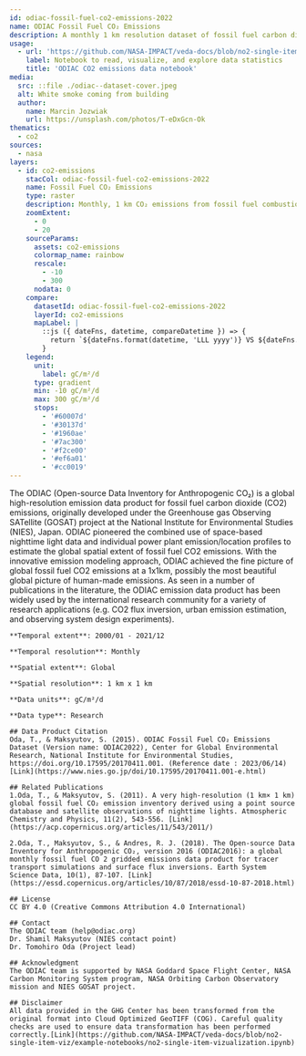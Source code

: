 ```yaml
---
id: odiac-fossil-fuel-co2-emissions-2022
name: ODIAC Fossil Fuel CO₂ Emissions 
description: A monthly 1 km resolution dataset of fossil fuel carbon dioxide emissions, version 2022
usage:
  - url: 'https://github.com/NASA-IMPACT/veda-docs/blob/no2-single-item-viz/example-notebooks/no2-single-item-vizualization.ipynb'
    label: Notebook to read, visualize, and explore data statistics
    title: 'ODIAC CO2 emissions data notebook'
media:
  src: ::file ./odiac--dataset-cover.jpeg
  alt: White smoke coming from building
  author:
    name: Marcin Jozwiak
    url: https://unsplash.com/photos/T-eDxGcn-Ok
thematics:
  - co2
sources:
  - nasa
layers:
  - id: co2-emissions
    stacCol: odiac-fossil-fuel-co2-emissions-2022
    name: Fossil Fuel CO₂ Emissions
    type: raster
    description: Monthly, 1 km CO₂ emissions from fossil fuel combustion, cement production and gas flaring.
    zoomExtent:
      - 0
      - 20
    sourceParams:
      assets: co2-emissions
      colormap_name: rainbow
      rescale:
        - -10
        - 300
      nodata: 0
    compare:
      datasetId: odiac-fossil-fuel-co2-emissions-2022
      layerId: co2-emissions
      mapLabel: |
        ::js ({ dateFns, datetime, compareDatetime }) => {
          return `${dateFns.format(datetime, 'LLL yyyy')} VS ${dateFns.format(compareDatetime, 'LLL yyyy')}`;
        }
    legend:
      unit: 
        label: gC/m²/d
      type: gradient
      min: -10 gC/m²/d
      max: 300 gC/m²/d
      stops:
        - '#60007d'
        - '#30137d'
        - '#1960ae'
        - '#7ac300'
        - '#f2ce00'
        - '#ef6a01'
        - '#cc0019'
---
```


<Block>
  <Prose>
    The ODIAC (Open-source Data Inventory for Anthropogenic CO₂) is a global high-resolution emission data product for fossil fuel carbon dioxide (CO2) emissions, originally developed under the Greenhouse gas Observing SATellite (GOSAT) project at the National Institute for Environmental Studies (NIES), Japan. ODIAC pioneered the combined use of space-based nighttime light data and individual power plant emission/location profiles to estimate the global spatial extent of fossil fuel CO2 emissions. With the innovative emission modeling approach, ODIAC achieved the fine picture of global fossil fuel CO2 emissions at a 1x1km, possibly the most beautiful global picture of human-made emissions. As seen in a number of publications in the literature, the ODIAC emission data product has been widely used by the international research community for a variety of research applications (e.g. CO2 flux inversion, urban emission estimation, and observing system design experiments). 
    
    **Temporal extent**: 2000/01 - 2021/12
    
    **Temporal resolution**: Monthly
    
    **Spatial extent**: Global
    
    **Spatial resolution**: 1 km x 1 km
    
    **Data units**: gC/m²/d
    
    **Data type**: Research

    ## Data Product Citation
    Oda, T., & Maksyutov, S. (2015). ODIAC Fossil Fuel CO₂ Emissions Dataset (Version name: ODIAC2022), Center for Global Environmental Research, National Institute for Environmental Studies, https://doi.org/10.17595/20170411.001. (Reference date : 2023/06/14) [Link](https://www.nies.go.jp/doi/10.17595/20170411.001-e.html)
    
    ## Related Publications
    1.Oda, T., & Maksyutov, S. (2011). A very high-resolution (1 km× 1 km) global fossil fuel CO₂ emission inventory derived using a point source database and satellite observations of nighttime lights. Atmospheric Chemistry and Physics, 11(2), 543-556. [Link](https://acp.copernicus.org/articles/11/543/2011/)
    
    2.Oda, T., Maksyutov, S., & Andres, R. J. (2018). The Open-source Data Inventory for Anthropogenic CO₂, version 2016 (ODIAC2016): a global monthly fossil fuel CO 2 gridded emissions data product for tracer transport simulations and surface flux inversions. Earth System Science Data, 10(1), 87-107. [Link](https://essd.copernicus.org/articles/10/87/2018/essd-10-87-2018.html)
    
    ## License
    CC BY 4.0 (Creative Commons Attribution 4.0 International)
    
    ## Contact
    The ODIAC team (help@odiac.org)
    Dr. Shamil Maksyutov (NIES contact point)
    Dr. Tomohiro Oda (Project lead)
    
    ## Acknowledgment
    The ODIAC team is supported by NASA Goddard Space Flight Center, NASA Carbon Monitoring System program, NASA Orbiting Carbon Observatory mission and NIES GOSAT project.​
    
    ## Disclaimer
    All data provided in the GHG Center has been transformed from the original format into Cloud Optimized GeoTIFF (COG). Careful quality checks are used to ensure data transformation has been performed correctly.[Link](https://github.com/NASA-IMPACT/veda-docs/blob/no2-single-item-viz/example-notebooks/no2-single-item-vizualization.ipynb)
  
  </Prose>
</Block>

